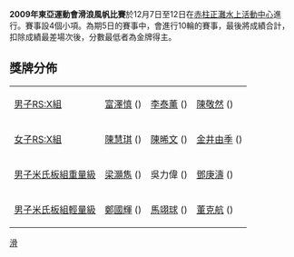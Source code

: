 '''2009年東亞運動會滑浪風帆比賽'''於12月7日至12日在[[赤柱正灘水上活動中心|赤柱正灘水上活動中心]]進行。賽事設4個小項。為期5日的賽事中，會進行10輪的賽事，最後將成績合計，扣除成績最差場次後，分數最低者為金牌得主。

== 獎牌分佈 ==
{| {{MedalistTable|type=項目|style=font-size:small;}}
|-
| [[2009年東亞運動會滑浪風帆比賽－男子RS:X組|男子RS:X組]]
| [[富澤慎|富澤慎]] ({{JPN}})
| [[李泰薰|李泰薰]] ({{KOR}})
| [[陳敬然|陳敬然]] ({{HKG}})
|-
| [[2009年東亞運動會滑浪風帆比賽－女子RS:X組|女子RS:X組]]
| [[陳慧琪|陳慧琪]] ({{HKG}})
| [[陳晞文|陳晞文]] ({{HKG}})
| [[金井由季|金井由季]] ({{JPN}})
|-
| [[2009年東亞運動會滑浪風帆比賽－男子米氏板組重量級|男子米氏板組重量級]]
| [[梁灝雋|梁灝雋]] ({{HKG}})
| 吳力偉 ({{CHN}})<!--從Wu Liwei音譯，要查證-->
| [[鄧庚濤|鄧庚濤]] ({{HKG}})
|-
| [[2009年東亞運動會滑浪風帆比賽－男子米氏板組輕量級|男子米氏板組輕量級]]
| [[鄭國輝|鄭國輝]] ({{HKG}})
| [[馬翊球|馬翊球]] ({{HKG}})
| [[董克航|董克航]] ({{CHN}})
|}

{{2009年東亞運動會}}

[[Category:2009年東亞運動會比賽項目|滑]]